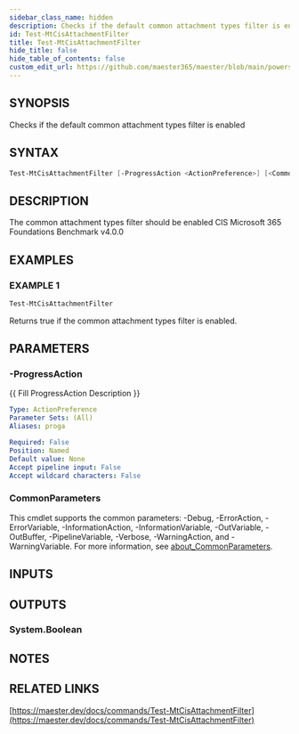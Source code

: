```yaml
---
sidebar_class_name: hidden
description: Checks if the default common attachment types filter is enabled
id: Test-MtCisAttachmentFilter
title: Test-MtCisAttachmentFilter
hide_title: false
hide_table_of_contents: false
custom_edit_url: https://github.com/maester365/maester/blob/main/powershell/public/Test-MtCisAttachmentFilter.ps1
---
```


## SYNOPSIS

Checks if the default common attachment types filter is enabled

## SYNTAX

```powershell
Test-MtCisAttachmentFilter [-ProgressAction <ActionPreference>] [<CommonParameters>]
```

## DESCRIPTION

The common attachment types filter should be enabled
CIS Microsoft 365 Foundations Benchmark v4.0.0

## EXAMPLES

### EXAMPLE 1

```powershell
Test-MtCisAttachmentFilter
```

Returns true if the common attachment types filter is enabled.

## PARAMETERS

### -ProgressAction

\{\{ Fill ProgressAction Description \}\}

```yaml
Type: ActionPreference
Parameter Sets: (All)
Aliases: proga

Required: False
Position: Named
Default value: None
Accept pipeline input: False
Accept wildcard characters: False
```

### CommonParameters

This cmdlet supports the common parameters: -Debug, -ErrorAction, -ErrorVariable, -InformationAction, -InformationVariable, -OutVariable, -OutBuffer, -PipelineVariable, -Verbose, -WarningAction, and -WarningVariable. For more information, see [about_CommonParameters](http://go.microsoft.com/fwlink/?LinkID=113216).

## INPUTS

## OUTPUTS

### System.Boolean

## NOTES

## RELATED LINKS

[https://maester.dev/docs/commands/Test-MtCisAttachmentFilter](https://maester.dev/docs/commands/Test-MtCisAttachmentFilter)

